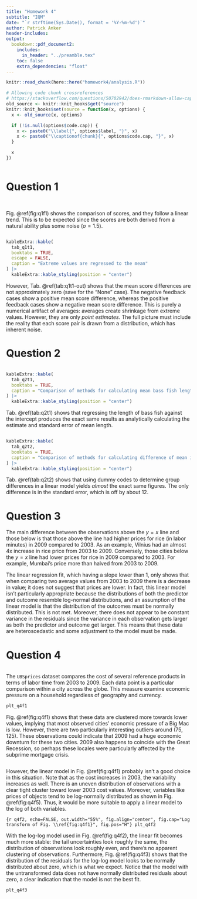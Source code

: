 ```yaml
---
title: "Homework 4"
subtitle: "IQM"
date: "`r strftime(Sys.Date(), format = '%Y-%m-%d')`"
author: Patrick Anker
header-includes:
output: 
  bookdown::pdf_document2:
    includes:
      in_header: "../preamble.tex"
    toc: false
    extra_dependencies: "float"
---
```


```r
knitr::read_chunk(here::here("homework4/analysis.R"))

# Allowing code chunk crossreferences
# https://stackoverflow.com/questions/50702942/does-rmarkdown-allow-captions-and-references-for-code-chunks
old_source <- knitr::knit_hooks$get("source")
knitr::knit_hooks$set(source = function(x, options) {
  x <- old_source(x, options)

  if (!is.null(options$code.cap)) {
    x <- paste0("\\label{", options$label, "}", x)
    x <- paste0("\\captionof{chunk}{", options$code.cap, "}", x)
  }

  x
})
```

```r
```

# Question 1 {-}

```r
```

```r
```

Fig. \@ref(fig:q1f1) shows the comparison of scores, and they follow a linear trend. This is to be expected since the scores are both derived from a natural ability plus some noise ($\sigma=1.5$).

```r
```

```r
kableExtra::kable(
  tab_q1t1,
  booktabs = TRUE,
  escape = FALSE,
  caption = "Extreme values are regressed to the mean"
) |>
  kableExtra::kable_styling(position = "center")
```

However, Tab. \@ref(tab:q1t1-out) shows that the mean score differences are not approximately zero (save for the "None" case). The negative feedback cases show a positive mean score difference, whereas the positive feedback cases show a negative mean score difference. This is purely a numerical artifact of averages: averages create shrinkage from extreme values. However, they are only *point estimates*. The full picture must include the reality that each score pair is drawn from a distribution, which has inherent noise.

# Question 2 {-}

```r
```

```r
kableExtra::kable(
  tab_q2t1,
  booktabs = TRUE,
  caption = "Comparison of methods for calculating mean bass fish length"
) |>
  kableExtra::kable_styling(position = "center")
```

Tab. \@ref(tab:q2t1) shows that regressing the length of bass fish against the intercept produces the exact same results as analytically calculating the estimate and standard error of mean length.

```r
```

```r
kableExtra::kable(
  tab_q2t2,
  booktabs = TRUE,
  caption = "Comparison of methods for calculating difference of mean incomes by age group"
) |>
  kableExtra::kable_styling(position = "center")
```

Tab. \@ref(tab:q2t2) shows that using dummy codes to determine group differences in a linear model yields _almost_ the exact same figures. The only difference is in the standard error, which is off by about 12.

# Question 3 {-}

The main difference between the observations above the $y=x$ line and those below is that those above the line had higher prices for rice (in labor minutes) in 2009 compared to 2003. As an example, Vilnius had an almost 4x increase in rice price from 2003 to 2009. Conversely, those cities below the $y=x$ line had lower prices for rice in 2009 compared to 2003. For example, Mumbai's price more than halved from 2003 to 2009.

The linear regression fit, which having a slope lower than 1, only shows that when comparing two average values from 2003 to 2009 there is a decrease in value; it does not suggest that prices are lower. In fact, this linear model isn't particularly appropriate because the distributions of both the predictor and outcome resemble log-normal distributions, and an assumption of the linear model is that the distribution of the outcomes must be normally distributed. This is not met. Moreover, there does not appear to be constant variance in the residuals since the variance in each observation gets larger as both the predictor and outcome get larger. This means that these data are heteroscedastic and some adjustment to the model must be made.

# Question 4 {-}

```r
```

The `UBSprices` dataset compares the cost of several reference products in terms of labor time from 2003 to 2009. Each data point is a particular comparison within a city across the globe. This measure examine economic pressure on a household regardless of geography and currency.

```r
plt_q4f1
```

Fig. \@ref(fig:q4f1) shows that these data are clustered more towards lower values, implying that most observed cities' economic pressure of a Big Mac is low. However, there are two particularly interesting outliers around $(75, 125)$. These observations could indicate that 2009 had a huge economic downturn for these two cities. 2009 also happens to coincide with the Great Recession, so perhaps these locales were particularly affected by the subprime mortgage crisis.

```r
```

However, the linear model in Fig. \@ref(fig:q4f1) probably isn't a good choice in this situation. Note that as the cost increases in 2003, the variability increases as well. There is an uneven distribution of observations with a clear tight cluster toward lower 2003 cost values. Moreover, variables like prices of objects tend to be log-normally distributed as shown in Fig. \@ref(fig:q4f5). Thus, it would be more suitable to apply a linear model to the log of both variables.

```{r q4f2, echo=FALSE, out.width="55%", fig.align="center", fig.cap="Log transform of Fig. \\ref{fig:q4f1}", fig.pos="H"}
plt_q4f2
```

With the log-log model used in Fig. \@ref(fig:q4f2), the linear fit becomes much more stable: the tail uncertainties look roughly the same, the distribution of observations look roughly even, and there's no apparent clustering of observations. Furthermore, Fig. \@ref(fig:q4f3) shows that the distribution of the residuals for the log-log model looks to be normally distributed about zero, which is what we expect. Notice that the model with the untransformed data does not have normally distributed residuals about zero, a clear indication that the model is not the best fit.

```r
plt_q4f3
```



